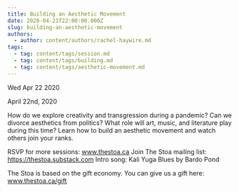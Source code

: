 ```yaml
---
title: Building an Aesthetic Movement
date: 2020-04-21T22:00:00.000Z
slug: building-an-aesthetic-movement
authors:
  - author: content/authors/rachel-haywire.md
tags:
  - tag: content/tags/session.md
  - tag: content/tags/building.md
  - tag: content/tags/aesthetic-movement.md
---
```






Wed Apr 22 2020

April 22nd, 2020

How do we explore creativity and transgression during a pandemic? Can we divorce aesthetics from politics? What role will art, music, and literature play during this time? Learn how to build an aesthetic movement and watch others join your ranks.

RSVP for more sessions: www.thestoa.ca
Join The Stoa mailing list: https://thestoa.substack.com
Intro song: Kali Yuga Blues by Bardo Pond

The Stoa is based on the gift economy. You can give us a gift here: www.thestoa.ca/gift


